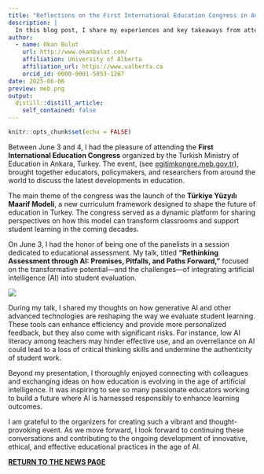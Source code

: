 ```yaml
---
title: "Reflections on the First International Education Congress in Ankara, Turkey"
description: |
  In this blog post, I share my experiences and key takeaways from attending the First International Education Congress organized by the Turkish Ministry of Education in Ankara, Turkey.
author:
  - name: Okan Bulut
    url: http://www.okanbulut.com/
    affiliation: University of Alberta
    affiliation_url: https://www.ualberta.ca
    orcid_id: 0000-0001-5853-1267
date: 2025-06-06
preview: meb.png
output:
  distill::distill_article:
    self_contained: false
---
```



```r
knitr::opts_chunk$set(echo = FALSE)
```

Between June 3 and 4, I had the pleasure of attending the **First International Education Congress** organized by the Turkish Ministry of Education in Ankara, Turkey. The event, (see [egitimkongre.meb.gov.tr](https://egitimkongre.meb.gov.tr/)), brought together educators, policymakers, and researchers from around the world to discuss the latest developments in education.

The main theme of the congress was the launch of the **Türkiye Yüzyılı Maarif Modeli**, a new curriculum framework designed to shape the future of education in Turkey. The congress served as a dynamic platform for sharing perspectives on how this model can transform classrooms and support student learning in the coming decades.

On June 3, I had the honor of being one of the panelists in a session dedicated to educational assessment. My talk, titled **"Rethinking Assessment through AI: Promises, Pitfalls, and Paths Forward,"** focused on the transformative potential—and the challenges—of integrating artificial intelligence (AI) into student evaluation.

![](IMG_20250606_151352_330.jpg)

During my talk, I shared my thoughts on how generative AI and other advanced technologies are reshaping the way we evaluate student learning. These tools can enhance efficiency and provide more personalized feedback, but they also come with significant risks. For instance, low AI literacy among teachers may hinder effective use, and an overreliance on AI could lead to a loss of critical thinking skills and undermine the authenticity of student work.

Beyond my presentation, I thoroughly enjoyed connecting with colleagues and exchanging ideas on how education is evolving in the age of artificial intelligence. It was inspiring to see so many passionate educators working to build a future where AI is harnessed responsibly to enhance learning outcomes.

I am grateful to the organizers for creating such a vibrant and thought-provoking event. As we move forward, I look forward to continuing these conversations and contributing to the ongoing development of innovative, ethical, and effective educational practices in the age of AI.


[**RETURN TO THE NEWS PAGE**](https://okanbulut.github.io/news/)
